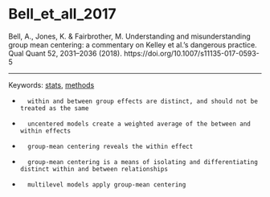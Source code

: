 # Bell_et_all_2017

Bell, A., Jones, K. & Fairbrother, M. Understanding and misunderstanding group mean centering: a commentary on Kelley et al.’s dangerous practice. Qual Quant 52, 2031–2036 (2018). https://doi.org/10.1007/s11135-017-0593-5

------------------------------------------------------------------------

Keywords: [stats](../topics/Statistics.qmd), [methods](../topics/Methods.qmd)


-		within and between group effects are distinct, and should not be treated as the same 
-		uncentered models create a weighted average of the between and within effects 
-		group-mean centering reveals the within effect 
-		group-mean centering is a means of isolating and differentiating distinct within and between relationships
-		multilevel models apply group-mean centering 
